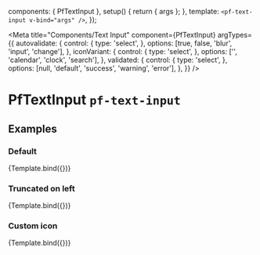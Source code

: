 

  components: { PfTextInput },
  setup() {
    return { args };
  },
  template: `
    <pf-text-input v-bind="args" />
  `,
});


<Meta title="Components/Text Input" component={PfTextInput} argTypes={{
    autovalidate: {
      control: {
        type: 'select',
      },
      options: [true, false, 'blur', 'input', 'change'],
    },
    iconVariant: {
      control: {
        type: 'select',
      },
      options: ['', 'calendar', 'clock', 'search'],
    },
    validated: {
      control: {
        type: 'select',
      },
      options: [null, 'default', 'success', 'warning', 'error'],
    },
  }} />

# PfTextInput `pf-text-input`

## Examples

### Default

<Canvas>
  <Story name="Default">
    {Template.bind({})}
  </Story>
</Canvas>

<ArgsTable story="Default" />

### Truncated on left

<Canvas>
  <Story name="TruncatedOnLeft" args={{
    leftTruncated: true,
    value:
      'Lorem ipsum dolor sit amet, consectetur adipiscing elit, sed do eiusmod tempor incididunt ut labore et dolore magna aliqua. Ut enim ad minim veniam, quis nostrud exercitation ullamco laboris nisi ut aliquip ex ea commodo consequat.',
  }}>
    {Template.bind({})}
  </Story>
</Canvas>

### Custom icon

<Canvas>
  <Story name="CustomIcon" args={{
    iconUrl:
      'data:image/svg+xml;charset=utf8,%3Csvg xmlns="http://www.w3.org/2000/svg" viewBox="0 0 512 512"%3E%3Cpath fill="%23a18fff" d="M158.87.15c-16.16-1.52-31.2 8.42-35.33 24.12l-14.81 56.27c187.62 5.49 314.54 130.61 322.48 317l56.94-15.78c15.72-4.36 25.49-19.68 23.62-35.9C490.89 165.08 340.78 17.32 158.87.15zm-58.47 112L.55 491.64a16.21 16.21 0 0 0 20 19.75l379-105.1c-4.27-174.89-123.08-292.14-299.15-294.1zM128 416a32 32 0 1 1 32-32 32 32 0 0 1-32 32zm48-152a32 32 0 1 1 32-32 32 32 0 0 1-32 32zm104 104a32 32 0 1 1 32-32 32 32 0 0 1-32 32z"/%3E%3C/svg%3E',
  }}>
    {Template.bind({})}
  </Story>
</Canvas>
